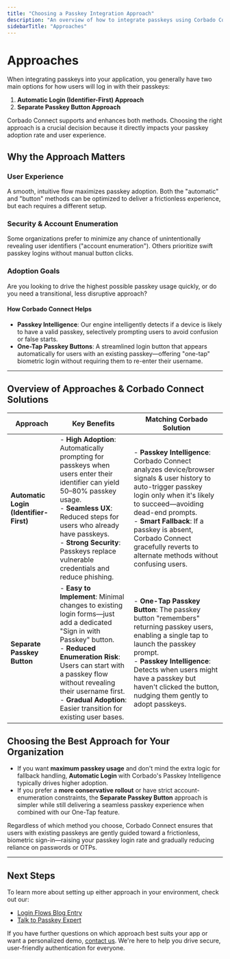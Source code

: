 ```yaml
---
title: "Choosing a Passkey Integration Approach"
description: "An overview of how to integrate passkeys using Corbado Connect."
sidebarTitle: "Approaches"
---
```


# Approaches

When integrating passkeys into your application, you generally have two main options for how users will log in with their passkeys:

1. **Automatic Login (Identifier-First) Approach**  
2. **Separate Passkey Button Approach**

Corbado Connect supports and enhances both methods. Choosing the right approach is a crucial decision because it directly impacts your passkey adoption rate and user experience.


## Why the Approach Matters

### User Experience
A smooth, intuitive flow maximizes passkey adoption. Both the "automatic" and "button" methods can be optimized to deliver a frictionless experience, but each requires a different setup.

### Security & Account Enumeration
Some organizations prefer to minimize any chance of unintentionally revealing user identifiers ("account enumeration"). Others prioritize swift passkey logins without manual button clicks.

### Adoption Goals
Are you looking to drive the highest possible passkey usage quickly, or do you need a transitional, less disruptive approach?

#### How Corbado Connect Helps
- **Passkey Intelligence**: Our engine intelligently detects if a device is likely to have a valid passkey, selectively prompting users to avoid confusion or false starts.  
- **One-Tap Passkey Buttons**: A streamlined login button that appears automatically for users with an existing passkey—offering "one-tap" biometric login without requiring them to re-enter their username.

---

## Overview of Approaches & Corbado Connect Solutions

| **Approach**                     | **Key Benefits**                                                                                                                                                                                                                                                                                 | **Matching Corbado Solution**                                                                                                                                                                                  |
| -------------------------------- | ---------------------------------------------------------------------------------------------------------------------------------------------------------------------------------------------------------------------------------------------------------------------------------------------- | --------------------------------------------------------------------------------------------------------------------------------------------------------------------------------------------------------------- |
| **Automatic Login (Identifier-First)** | - **High Adoption**: Automatically prompting for passkeys when users enter their identifier can yield 50–80% passkey usage. <br/> - **Seamless UX**: Reduced steps for users who already have passkeys. <br/> - **Strong Security**: Passkeys replace vulnerable credentials and reduce phishing.           | - **Passkey Intelligence**: Corbado Connect analyzes device/browser signals & user history to auto-trigger passkey login only when it's likely to succeed—avoiding dead-end prompts. <br/> - **Smart Fallback**: If a passkey is absent, Corbado Connect gracefully reverts to alternate methods without confusing users. |
| **Separate Passkey Button**      | - **Easy to Implement**: Minimal changes to existing login forms—just add a dedicated "Sign in with Passkey" button. <br/> - **Reduced Enumeration Risk**: Users can start with a passkey flow without revealing their username first. <br/> - **Gradual Adoption**: Easier transition for existing user bases. | - **One-Tap Passkey Button**: The passkey button "remembers" returning passkey users, enabling a single tap to launch the passkey prompt. <br/> - **Passkey Intelligence**: Detects when users might have a passkey but haven't clicked the button, nudging them gently to adopt passkeys.          |


## Choosing the Best Approach for Your Organization

- If you want **maximum passkey usage** and don't mind the extra logic for fallback handling, **Automatic Login** with Corbado's Passkey Intelligence typically drives higher adoption.
- If you prefer a **more conservative rollout** or have strict account-enumeration constraints, the **Separate Passkey Button** approach is simpler while still delivering a seamless passkey experience when combined with our One-Tap feature.

Regardless of which method you choose, Corbado Connect ensures that users with existing passkeys are gently guided toward a frictionless, biometric sign-in—raising your passkey login rate and gradually reducing reliance on passwords or OTPs.

---

## Next Steps

To learn more about setting up either approach in your environment, check out our:

- [Login Flows Blog Entry](https://www.corbado.com/blog/passkey-login-best-practices)
- [Talk to Passkey Expert](https://www.corbado.com/contact-sales)

If you have further questions on which approach best suits your app or want a personalized demo, [contact us](https://corbado.com/contact). We're here to help you drive secure, user-friendly authentication for everyone. 